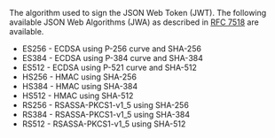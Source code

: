 
The algorithm used to sign the JSON Web Token (JWT). The following available JSON Web Algorithms (JWA) as described in [RFC 7518](https://tools.ietf.org/html/rfc7518) are available.

* <InlineFieldValue>ES256</InlineFieldValue> - ECDSA using P-256 curve and SHA-256 <AvailableSince since="1.4.0" />
* <InlineFieldValue>ES384</InlineFieldValue> - ECDSA using P-384 curve and SHA-384 <AvailableSince since="1.4.0" />
* <InlineFieldValue>ES512</InlineFieldValue> - ECDSA using P-521 curve and SHA-512 <AvailableSince since="1.4.0" />
* <InlineFieldValue>HS256</InlineFieldValue> - HMAC using SHA-256
* <InlineFieldValue>HS384</InlineFieldValue> - HMAC using SHA-384
* <InlineFieldValue>HS512</InlineFieldValue> - HMAC using SHA-512
* <InlineFieldValue>RS256</InlineFieldValue> - RSASSA-PKCS1-v1_5 using SHA-256
* <InlineFieldValue>RS384</InlineFieldValue> - RSASSA-PKCS1-v1_5 using SHA-384
* <InlineFieldValue>RS512</InlineFieldValue> - RSASSA-PKCS1-v1_5 using SHA-512
